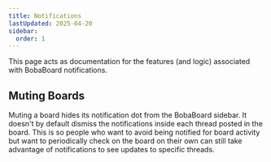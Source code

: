 ```yaml
---
title: Notifications
lastUpdated: 2025-04-20
sidebar:
  order: 1
---
```


This page acts as documentation for the features (and logic) associated with
BobaBoard notifications.

## Muting Boards

Muting a board hides its notification dot from the BobaBoard sidebar. It doesn't
by default dismiss the notifications inside each thread posted in the board.
This is so people who want to avoid being notified for board activity but want
to periodically check on the board on their own can still take advantage of
notifications to see updates to specific threads.
